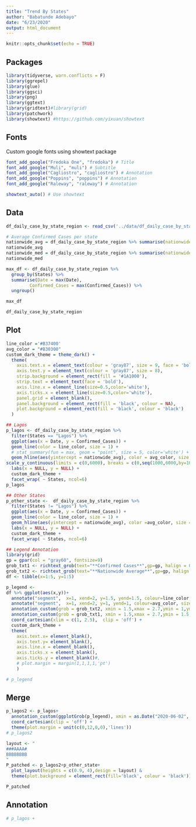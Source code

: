 ```yaml
---
title: "Trend By States"
author: "Babatunde Adebayo"
date: "6/23/2020"
output: html_document
---
```


```r
knitr::opts_chunk$set(echo = TRUE)
```

## Packages
```r
library(tidyverse, warn.conflicts = F)
library(ggrepel)
library(glue)
library(ggsci)
library(png)
library(ggtext)
library(gridtext)#library(grid)
library(patchwork)
library(showtext) #https://github.com/yixuan/showtext
```

## Fonts
Custom google fonts using showtext package
```r
font_add_google("Fredoka One", "fredoka") # Title
font_add_google("Muli", "muli") # Subtitle
font_add_google("Cagliostro", "cagliostro") # Annotation
font_add_google("Poppins", "poppins") # Annotation
font_add_google("Raleway", "raleway") # Annotation

showtext_auto() # Use showtext
```

## Data
```r
df_daily_case_by_state_region <- read_csv('../data/df_daily_case_by_state_region.csv')

# Average Confirmed Cases per state
nationwide_avg = df_daily_case_by_state_region %>% summarise(nationwide_avg = round(mean(Confirmed_Cases_cum),0)) %>% pull(nationwide_avg)
nationwide_avg
nationwide_med = df_daily_case_by_state_region %>% summarise(nationwide_med = round(median(Confirmed_Cases_cum),0)) %>% pull(nationwide_med)
nationwide_med
```

```r
max_df <- df_daily_case_by_state_region %>% 
  group_by(States) %>% 
  summarise(Date = max(Date),
         Confirmed_Cases = max(Confirmed_Cases)) %>% 
  ungroup()

max_df
```


```r
df_daily_case_by_state_region
```

## Plot
```r
line_color ='#B37400'
avg_color = "#B30300"
custom_dark_theme = theme_dark() +
  theme(
    axis.text.x = element_text(colour = 'gray87', size = 9, face = 'bold'),
    axis.text.y = element_text(colour = 'gray87', size = 8),
    strip.background = element_rect(fill = '#1A1000'),
    strip.text = element_text(face = 'bold'),
    axis.line.x = element_line(size=0.5,color='white'),
    axis.ticks.x = element_line(size=0.5,color='white'),
    panel.grid = element_blank(), 
    panel.background = element_rect(fill = 'black', colour = NA),
    plot.background = element_rect(fill = 'black', colour = 'black')
  ) 
```

```r
## Lagos
p_lagos <- df_daily_case_by_state_region %>%
  filter(States == "Lagos") %>% 
  ggplot(aes(x = Date, y = Confirmed_Cases)) +
  geom_line(color = line_color, size = 1) + 
  # stat_summary(fun = max, geom = "point", size = 5, color='white') +
  geom_hline(aes(yintercept = nationwide_avg), color = avg_color, size = 0.6) + #990300
scale_y_continuous(limits = c(0,6000), breaks = c(0,seq(1000,6000,by=1000))) +
  labs(x = NULL, y = NULL) + 
  custom_dark_theme +
  facet_wrap( ~ States, ncol=6)  
p_lagos
```

```r
## Other States
p_other_state <-  df_daily_case_by_state_region %>%
  filter(States != "Lagos") %>% 
  ggplot(aes(x = Date, y = Confirmed_Cases)) +
  geom_line(color = line_color, size = 1) +
  geom_hline(aes(yintercept = nationwide_avg), color =avg_color, size = 0.6) + #990300
  labs(x = NULL, y = NULL) +
  custom_dark_theme + 
  facet_wrap( ~ States, ncol=6)
```

```r
## Legend Annotation
library(grid)
gp = gpar(col = "gray60", fontsize=9)
grob_txt1 <- richtext_grob(text="**Confirmed Cases**",gp=gp, halign = 0,hjust = 0 )
grob_txt2 <- richtext_grob(text="**Nationwide Average**",gp=gp, halign = 0,hjust = 0)
df <- tibble(x=1:5, y=1:5)

p_legend <- 
df %>% ggplot(aes(x,y))+
  annotate("segment",  x=1, xend=2, y=1.5, yend=1.5, colour=line_color, size=1)  +
  annotate("segment",  x=1, xend=2, y=1, yend=1, colour=avg_color, size=0.9)+
  annotation_custom(grob = grob_txt2, xmin = 1.5,xmax = 2.7,ymin = 1,ymax = 1) +
  annotation_custom(grob = grob_txt1, xmin = 1.5,xmax = 2.7,ymin = 1.5,ymax = 1.5) +
  coord_cartesian(xlim = c(1, 2.5),  clip = 'off') +
  custom_dark_theme +
  theme(
    axis.text.x= element_blank(),
    axis.text.y= element_blank(),
    axis.line.x = element_blank(),
    axis.ticks.x = element_blank(),
    axis.ticks.y = element_blank()#,
    # plot.margin = margin(1,1,1,1,'pt')
    )

# p_legend
```

## Merge
```r
p_lagos2 <- p_lagos+ 
  annotation_custom(ggplotGrob(p_legend), xmin = as.Date("2020-06-02", "%Y-%m-%d"), xmax =as.Date("2020-06-30", "%Y-%m-%d"), ymin = 2000, ymax = 5000) +
  coord_cartesian(clip = 'off') +
  theme(plot.margin = unit(c(0,12,0,0),'lines'))
# p_lagos2
```

```r
layout <- "
###AAAA#
BBBBBBBB
"
P_patched <- p_lagos2+p_other_state+
  plot_layout(heights = c(0.9, 4),design = layout) &
  theme(plot.background = element_rect(fill='black', colour = 'black'))

P_patched
```

## Annotation

```r
# p_lagos + 

```


